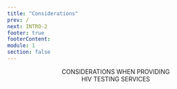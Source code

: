 ```yaml
---
title: "Considerations"
prev: /
next: INTRO-2
footer: true
footerContent:
module: 1
section: false
---
```


<Header title="ok">
  CONSIDERATIONS WHEN PROVIDING <br />
  <span className="text-red"> HIV TESTING SERVICES</span>
</Header>
<SingleLayout center>
  <List
    type="numbered"
    list="HIV impacts many communities disproportionately
  Sharing information around HIV testing and related services may elicit feelings of anger, sadness, pain, fear, or discomfort
  When sharing information about HIV, HIV testing, or HIV testing results, prioritize making a safe space that respects everyone’s feelings, actions, and thoughts
  Encourage all individuals, regardless of HIV test results, to speak with their healthcare providers about HIV prevention and treatment services suitable for them
  Terms used to refer to racial and ethnic people in these communities continue to change over time—the terminology used in this program is not exhaustive"
  />
</SingleLayout>
